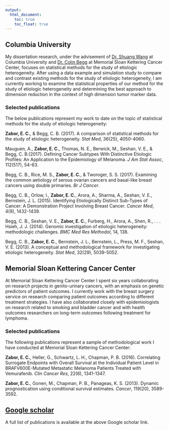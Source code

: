 ---
output:
  html_document: 
    toc: true
    toc_float: true
---

<link rel="stylesheet" href="styles.css" type="text/css">

## Columbia University

My dissertation research, under the advisement of [Dr. Shuang Wang](https://www.mailman.columbia.edu/people/our-faculty/sw2206) at Columbia University and [Dr. Colin Begg](https://www.mskcc.org/profile/colin-begg) at Memorial Sloan Kettering Cancer Center, focuses on statistical methods for the study of etiologic heterogeneity. After using a data example and simulation study to compare and contrast existing methods for the study of etiologic heterogeneity, I am currently working to examine the statistical properties of our method for the study of etiologic heterogeneity and determining the best approach to dimension reduction in the context of high dimension tumor marker data.

### Selected publications

The below publications represent my work to date on the topic of statistical methods for the study of etiologic heterogeneity:

**Zabor, E. C.**, & Begg, C. B. (2017). A comparison of statistical methods for the study of etiologic heterogeneity. *Stat Med*, 36(25), 4050-4060.

Mauguen, A., **Zabor, E. C.**, Thomas, N. E., Berwick, M., Seshan, V. E., & Begg, C. B.(2017). Defining Cancer Subtypes With Distinctive Etiologic Profiles: An Application to the Epidemiology of Melanoma. *J Am Stat Assoc*, 112(517), 54-63.

Begg, C. B., Rice, M. S., **Zabor, E. C.**, & Tworoger, S. S. (2017). Examining the common aetiology of serous ovarian cancers and basal-like breast cancers using double primaries. *Br J Cancer*.

Begg, C. B., Orlow, I., **Zabor, E. C.**, Arora, A., Sharma, A., Seshan, V. E., Bernstein, J. L. (2015). Identifying Etiologically Distinct Sub-Types of Cancer: A Demonstration Project Involving Breast Cancer. *Cancer Med*, 4(9), 1432-1439.

Begg, C. B., Seshan, V. E., **Zabor, E. C.**, Furberg, H., Arora, A., Shen, R., . . . Hsieh, J. J. (2014). Genomic investigation of etiologic heterogeneity: methodologic challenges. *BMC Med Res Methodol*, 14, 138.

Begg, C. B., **Zabor, E. C.**, Bernstein, J. L., Bernstein, L., Press, M. F., Seshan, V. E. (2013). A conceptual and methodological framework for investigating etiologic heterogeneity. *Stat Med*, 32(29), 5039-5052.

## Memorial Sloan Kettering Cancer Center

At Memorial Sloan Kettering Cancer Center I spent six years collaborating on research projects in genito-urinary cancers, with an emphasis on genetic predictors of patient outcomes. I currently work with the breast surgery service on research comparing patient outcomes according to different treatment strategies. I have also collaborated closely with epidemiologists on research related to smoking and bladder cancer and with health outcomes researchers on long-term outcomes following treatment for lymphoma.

### Selected publications

The following publications represent a sample of methodological work I have conducted at Memorial Sloan Kettering Cancer Center:

**Zabor, E. C.**, Heller, G., Schwartz, L. H., Chapman, P. B. (2016). Correlating Surrogate Endpoints with Overall Survival at the Individual Patient Level in BRAFV600E-Mutated Metastatic Melanoma Patients Treated with Vemurafenib. *Clin Cancer Res*, 22(6), 1341-1347.

**Zabor, E. C.**, Gonen, M., Chapman, P. B., Panageas, K. S. (2013). Dynamic prognostication using conditional survival estimates. *Cancer*, 119(20), 3589-3592.

## [Google scholar](https://scholar.google.com/citations?user=tLbQTZMAAAAJ&hl=en)

A full list of publications is available at the above Google scholar link.


